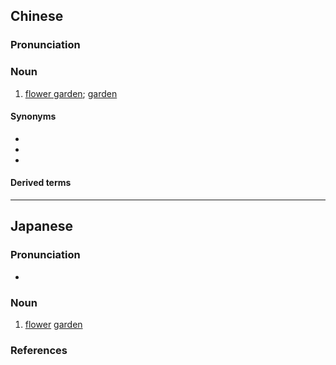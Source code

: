 {{also|花园}}
==Chinese==
{{zh-forms|s=花园}}

===Pronunciation===
{{zh-pron
|m=huāyuán,er=y
|c=faa1 jyun4-2
|h=pfs=fâ-yèn
|md=huă-huòng
|mn=xm,qz,tw:hoe-hn̂g/zz:hoa-hûiⁿ
|w=1ho hhyoe
|ma=Zh-huayuán.ogg
|cat=n
}}

===Noun===
{{zh-noun}}

# [[flower garden]]; [[garden]] {{zh-mw|m:個|m:座}}

====Synonyms====
* {{zh-l|花卉園}}
* {{zh-l|花圃}}
* {{zh-l|庭園}}

====Derived terms====
{{zh-der|屋頂花園|御花園|花園城市|空中花園|逛花園}}

{{zh-cat|Elementary|Horticulture}}

----

==Japanese==
{{ja-kanjitab|はな|その|k2=ぞの|yomi=k|r=y}}

===Pronunciation===
* {{ja-pron|はなぞの|y=k|acc=0|acc_ref=NHK}}

===Noun===
{{ja-noun|はなぞの}}

# [[flower]] [[garden]]

===References===
<references/>